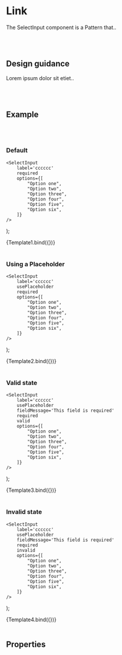 

<Meta title='Components/Patterns/Select Input' />

# Link

The SelectInput component is a Pattern that..

<br />
<br />

## Design guidance

Lorem ipsum dolor sit etiet..

<br />
<br />

## Example

<br />
<br />

### Default

	<SelectInput
		label='cccccc'
		required
		options={[
			"Option one",
			"Option two",
			"Option three",
			"Option four",
			"Option five",
			"Option six",
		]}
	/>
);

<Canvas>
	<Story name='Default'>{Template1.bind({})}</Story>
</Canvas>

<br />
<br />

### Using a Placeholder

	<SelectInput
		label='cccccc'
		usePlaceholder
		required
		options={[
			"Option one",
			"Option two",
			"Option three",
			"Option four",
			"Option five",
			"Option six",
		]}
	/>
);

<Canvas>
	<Story name='Placeholder'>{Template2.bind({})}</Story>
</Canvas>

<br />
<br />

### Valid state

	<SelectInput
		label='cccccc'
		usePlaceholder
		fieldMessage='This field is required'
		required
		valid
		options={[
			"Option one",
			"Option two",
			"Option three",
			"Option four",
			"Option five",
			"Option six",
		]}
	/>
);

<Canvas>
	<Story name='Valid'>{Template3.bind({})}</Story>
</Canvas>

<br />
<br />

### Invalid state

	<SelectInput
		label='cccccc'
		usePlaceholder
		fieldMessage='This field is required'
		required
		invalid
		options={[
			"Option one",
			"Option two",
			"Option three",
			"Option four",
			"Option five",
			"Option six",
		]}
	/>
);

<Canvas>
	<Story name='Invalid'>{Template4.bind({})}</Story>
</Canvas>

<br />
<br />

## Properties

<Props story='Default' />

<br />
<br />

